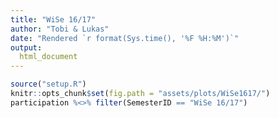 ```yaml
---
title: "WiSe 16/17"
author: "Tobi & Lukas"
date: "Rendered `r format(Sys.time(), '%F %H:%M')`"
output:
  html_document
---
```


```r
source("setup.R")
knitr::opts_chunk$set(fig.path = "assets/plots/WiSe1617/")
participation %<>% filter(SemesterID == "WiSe 16/17")
```
